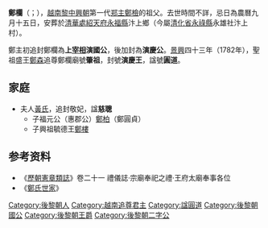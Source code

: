 '''鄭欄'''（{{vie|v='''Trịnh Lan'''|hn=鄭欄}}；{{bd|？||？|}}），[[越南|越南]][[黎中興朝|黎中興朝]]第一代[[郑主|郑主]][[鄭檢|鄭檢]]的祖父。去世時間不詳，忌日為農曆九月十五日，安葬於[[清華處|清華處]][[紹天府|紹天府]][[永福縣_(越南)|永福縣]]汴上鄉（今屬[[清化省|清化省]][[永祿縣|永祿縣]]永雄社汴上村）。

鄭主初追封鄭欄為'''上[[宰相|宰相]]演國公'''，後加封為'''演慶公'''。[[景興|景興]]四十三年（1782年），聖祖盛王[[鄭森_(越南)|鄭森]]追尊鄭欄廟號'''肇祖'''，封號'''演慶王'''，諡號'''圓道'''。

==家庭==
*夫人[[黃夫人_(鄭欄)|黃氏]]，追封敬妃，諡'''慈聰'''
**子福元公（惠郡公）[[鄭柏|鄭柏]]（鄭圓貞）
**子興祖毓德王[[鄭樓|鄭樓]]

==参考资料==
*《[[歷朝憲章類誌|歷朝憲章類誌]]》卷二十一 禮儀誌·宗廟奉祀之禮·王府太廟奉事各位
*《[[鄭氏世家|鄭氏世家]]》

{{鄭主}}

[[Category:後黎朝人|Category:後黎朝人]]
[[Category:越南追尊君主|Category:越南追尊君主]]
[[Category:諡圓道|Category:諡圓道]]
[[Category:後黎朝國公|Category:後黎朝國公]]
[[Category:後黎朝王爵|Category:後黎朝王爵]]
[[Category:後黎朝二字公|Category:後黎朝二字公]]